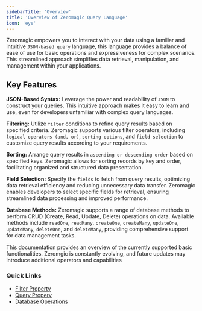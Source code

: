 ```yaml
--- 
sidebarTitle: 'Overview'
title: 'Overview of Zeromagic Query Language'
icon: 'eye'
---
```


Zeromagic empowers you to interact with your data using a familiar and intuitive `JSON-based query` language, this language provides a balance of ease of use for basic operations and expressiveness for complex scenarios. This streamlined approach simplifies data retrieval, manipulation, and management within your applications.

## Key Features

**JSON-Based Syntax:** Leverage the power and readability of `JSON` to construct your queries. This intuitive approach makes it easy to learn and use, even for developers unfamiliar with complex query languages.

**Filtering:** Utilize `filter` conditions to refine query results based on specified criteria. Zeromagic supports various filter operators, including `logical operators (and, or)`, `sorting options`, and `field selection` to customize query results according to your requirements.

**Sorting:** Arrange query results in `ascending or descending order` based on specified keys. Zeromagic allows for sorting records by key and order, facilitating organized and structured data presentation.

**Field Selection:** Specify the `fields`    to fetch from query results, optimizing data retrieval efficiency and reducing unnecessary data transfer. Zeromagic enables developers to select specific fields for retrieval, ensuring streamlined data processing and improved performance.

**Database Methods:** Zeromagic supports a range of database methods to perform CRUD (Create, Read, Update, Delete) operations on data. Available methods include `readOne`, `readMany`, `createOne`, `createMany`, `updateOne`, `updateMany`, `deleteOne`, and `deleteMany`, providing comprehensive support for data management tasks.

<Tip>

This documentation provides an overview of the currently supported basic functionalities. Zeromgic is constantly evolving, and future updates may introduce additional operators and capabilities

</Tip>


### Quick Links
- [Filter Property](/datasources/zeromagic-query-language/operators-property#filter-property)
- [Query Propery](/datasources/zeromagic-query-language/operators-property#query-property)
- [Database Operations](/datasources/zeromagic-query-language/database-operations) 
